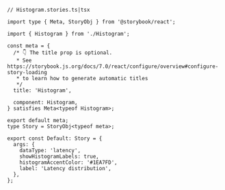 ```tsx
// Histogram.stories.ts|tsx

import type { Meta, StoryObj } from '@storybook/react';

import { Histogram } from './Histogram';

const meta = {
  /* 👇 The title prop is optional.
   * See https://storybook.js.org/docs/7.0/react/configure/overview#configure-story-loading
   * to learn how to generate automatic titles
   */
  title: 'Histogram',

  component: Histogram,
} satisfies Meta<typeof Histogram>;

export default meta;
type Story = StoryObj<typeof meta>;

export const Default: Story = {
  args: {
    dataType: 'latency',
    showHistogramLabels: true,
    histogramAccentColor: '#1EA7FD',
    label: 'Latency distribution',
  },
};
```
